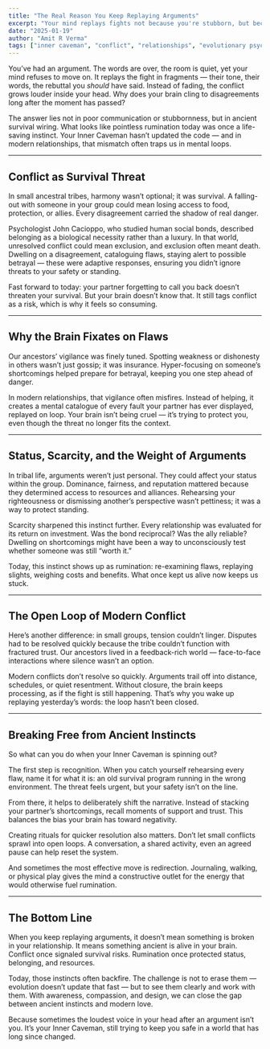 ```yaml
---
title: "The Real Reason You Keep Replaying Arguments"
excerpt: "Your mind replays fights not because you're stubborn, but because ancient survival instincts still treat conflict as a threat. Understanding this mismatch helps you break free from endless loops."
date: "2025-01-19"
author: "Amit R Verma"
tags: ["inner caveman", "conflict", "relationships", "evolutionary psychology", "mismatch"]
---
```


You’ve had an argument. The words are over, the room is quiet, yet your mind refuses to move on. It replays the fight in fragments — their tone, their words, the rebuttal you *should* have said. Instead of fading, the conflict grows louder inside your head. Why does your brain cling to disagreements long after the moment has passed?  

The answer lies not in poor communication or stubbornness, but in ancient survival wiring. What looks like pointless rumination today was once a life-saving instinct. Your Inner Caveman hasn’t updated the code — and in modern relationships, that mismatch often traps us in mental loops.  

---

## Conflict as Survival Threat  

In small ancestral tribes, harmony wasn’t optional; it was survival. A falling-out with someone in your group could mean losing access to food, protection, or allies. Every disagreement carried the shadow of real danger.  

Psychologist John Cacioppo, who studied human social bonds, described belonging as a biological necessity rather than a luxury. In that world, unresolved conflict could mean exclusion, and exclusion often meant death. Dwelling on a disagreement, cataloguing flaws, staying alert to possible betrayal — these were adaptive responses, ensuring you didn’t ignore threats to your safety or standing.  

Fast forward to today: your partner forgetting to call you back doesn’t threaten your survival. But your brain doesn’t know that. It still tags conflict as a risk, which is why it feels so consuming.  

---

## Why the Brain Fixates on Flaws  

Our ancestors’ vigilance was finely tuned. Spotting weakness or dishonesty in others wasn’t just gossip; it was insurance. Hyper-focusing on someone’s shortcomings helped prepare for betrayal, keeping you one step ahead of danger.  

In modern relationships, that vigilance often misfires. Instead of helping, it creates a mental catalogue of every fault your partner has ever displayed, replayed on loop. Your brain isn’t being cruel — it’s trying to protect you, even though the threat no longer fits the context.  

---

## Status, Scarcity, and the Weight of Arguments  

In tribal life, arguments weren’t just personal. They could affect your status within the group. Dominance, fairness, and reputation mattered because they determined access to resources and alliances. Rehearsing your righteousness or dismissing another’s perspective wasn’t pettiness; it was a way to protect standing.  

Scarcity sharpened this instinct further. Every relationship was evaluated for its return on investment. Was the bond reciprocal? Was the ally reliable? Dwelling on shortcomings might have been a way to unconsciously test whether someone was still “worth it.”  

Today, this instinct shows up as rumination: re-examining flaws, replaying slights, weighing costs and benefits. What once kept us alive now keeps us stuck.  

---

## The Open Loop of Modern Conflict  

Here’s another difference: in small groups, tension couldn’t linger. Disputes had to be resolved quickly because the tribe couldn’t function with fractured trust. Our ancestors lived in a feedback-rich world — face-to-face interactions where silence wasn’t an option.  

Modern conflicts don’t resolve so quickly. Arguments trail off into distance, schedules, or quiet resentment. Without closure, the brain keeps processing, as if the fight is still happening. That’s why you wake up replaying yesterday’s words: the loop hasn’t been closed.  

---

## Breaking Free from Ancient Instincts  

So what can you do when your Inner Caveman is spinning out?  

The first step is recognition. When you catch yourself rehearsing every flaw, name it for what it is: an old survival program running in the wrong environment. The threat feels urgent, but your safety isn’t on the line.  

From there, it helps to deliberately shift the narrative. Instead of stacking your partner’s shortcomings, recall moments of support and trust. This balances the bias your brain has toward negativity.  

Creating rituals for quicker resolution also matters. Don’t let small conflicts sprawl into open loops. A conversation, a shared activity, even an agreed pause can help reset the system.  

And sometimes the most effective move is redirection. Journaling, walking, or physical play gives the mind a constructive outlet for the energy that would otherwise fuel rumination.  

---

## The Bottom Line  

When you keep replaying arguments, it doesn’t mean something is broken in your relationship. It means something ancient is alive in your brain. Conflict once signaled survival risks. Rumination once protected status, belonging, and resources.  

Today, those instincts often backfire. The challenge is not to erase them — evolution doesn’t update that fast — but to see them clearly and work with them. With awareness, compassion, and design, we can close the gap between ancient instincts and modern love.  

Because sometimes the loudest voice in your head after an argument isn’t you. It’s your Inner Caveman, still trying to keep you safe in a world that has long since changed.  
